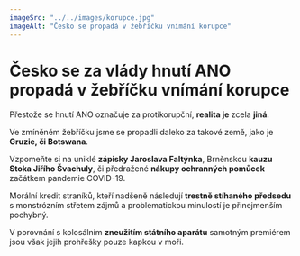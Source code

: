 ```yaml
---
imageSrc: "../../images/korupce.jpg"
imageAlt: "Česko se propadá v žebříčku vnímání korupce"
---
```


# Česko se za vlády hnutí ANO propadá v žebříčku **vnímání korupce**

Přestože se hnutí ANO označuje za protikorupční, **realita je** zcela **jiná**.

Ve zmíněném žebříčku jsme se propadli daleko za takové země, jako je **Gruzie, či Botswana**.

Vzpomeňte si na uniklé **zápisky Jaroslava Faltýnka**, Brněnskou **kauzu Stoka Jiřího Švachuly**, či předražené **nákupy ochranných pomůcek** začátkem pandemie COVID-19.

Morální kredit straníků, kteří nadšeně následují **trestně stíhaného předsedu** s monstrózním střetem zájmů a problematickou minulostí je přinejmenším pochybný.

V porovnání s kolosálním **zneužitím státního aparátu** samotným premiérem jsou však jejih prohřešky pouze kapkou v moři.
